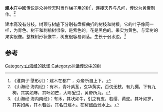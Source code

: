 '''建木'''在中國传说是众神登天时当作梯子用的树<ref>《淮南子·墬形训》：建木在都广 ，众帝所自上下。</ref>，连接天界与凡间，传说为[[黄帝|黄帝]]制作。<ref>《山海经·海内经》：有木，青叶紫茎，玄华黄实，百仞无枝，有九欘，下有九枸，其实如麻，其叶如芒，大嗥爰过，黄帝所为。</ref>

建木高没有分枝，树顶与树底下分别有盘桓曲折的树枝和树根。它的叶子像网一样，为青色。树干和刺榆树很像，是紫色的。花是黑色的。果实为黄色，与栾树的果实很像。整棵树形状像牛，树皮很容易剥落。生长于弱水边。<ref>《山海经·海内南经》：有木，其状如牛，引之有皮，若缨、黄蛇。其叶如罗，其实如栾，其木若苉，其名曰建木。在窫窳西弱水上。</ref>

==参考==
{{reflist}}
{{神话小作品}}
[[Category:山海经的妖怪|Category:山海经的妖怪]]
[[Category:神话传说中的树|Category:神话传说中的树]]